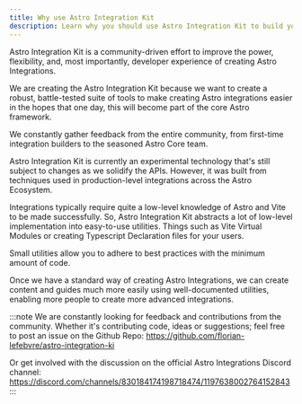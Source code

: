 ```yaml
---
title: Why use Astro Integration Kit
description: Learn why you should use Astro Integration Kit to build your next Astro Integration.
---
```


Astro Integration Kit is a community-driven effort to improve the power, flexibility, and, most importantly, developer experience of creating Astro Integrations.

We are creating the Astro Integration Kit because we want to create a robust, battle-tested suite of tools to make creating Astro integrations easier in the hopes that one day, this will become part of the core Astro framework.

We constantly gather feedback from the entire community, from first-time integration builders to the seasoned Astro Core team.

Astro Integration Kit is currently an experimental technology that's still subject to changes as we solidify the APIs. However, it was built from techniques used in production-level integrations across the Astro Ecosystem.

Integrations typically require quite a low-level knowledge of Astro and Vite to be made successfully. So, Astro Integration Kit abstracts a lot of low-level implementation into easy-to-use utilities. Things such as Vite Virtual Modules or creating Typescript Declaration files for your users.

Small utilities allow you to adhere to best practices with the minimum amount of code.

Once we have a standard way of creating Astro Integrations, we can create content and guides much more easily using well-documented utilities, enabling more people to create more advanced integrations.

:::note
We are constantly looking for feedback and contributions from the community. Whether it's contributing code, ideas or suggestions; feel free to post an issue on the Github Repo: https://github.com/florian-lefebvre/astro-integration-ki

Or get involved with the discussion on the official Astro Integrations Discord channel:  https://discord.com/channels/830184174198718474/1197638002764152843
:::